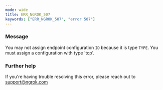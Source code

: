 ```yaml
---
mode: wide
title: ERR_NGROK_507
keywords: ["ERR_NGROK_507", "error 507"]
---
```


### Message

You may not assign endpoint configuration `ID` because it is type `TYPE`. You must assign a configuration with type 'tcp'.

### Further help

If you're having trouble resolving this error, please reach out to [support@ngrok.com](mailto:support@ngrok.com?subject=Help%20with%20ERR_NGROK_507)
